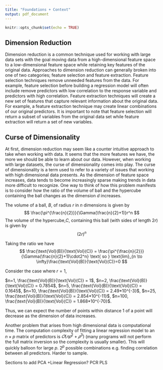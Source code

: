 ```yaml
---
title: "Foundations + Context"
output: pdf_document
---
```


```r
knitr::opts_chunk$set(echo = TRUE)
```

## Dimension Reduction

  Dimension reduction is a common technique used for working with large data sets with the goal moving data from a high-dimensional feature space to a low-dimensional feature space while retaining key features of the original data. Approaches to dimension reduction can generally broken into one of two categories; feature selection and feature extraction. Feature selection techniques remove unneeded features from the data. For example, feature selection before building a regression model will often include remove predictors with low correlation to the response variable and predictors with high correlation.
  Feature extraction techniques will create a new set of features that capture relevant information about the original data. For example, a feature extraction technique may create linear combinations of our original predictors. It is important to note that feature selection will return a subset of variables from the original data set while feature extraction will return a set of new variables.
  

## Curse of Dimensionality

  At first, dimension reduction may seem like a counter intuitive approach to take when working with data. It seems that the more features we have, the more we should be able to learn about our data. However, when working with large datasets, the curse of dimensionality comes into play. The curse of dimensionality is a term used to refer to a variety of issues that working with high dimensional data presents. As the dimension of feature space increases, data tends to become increasingly sparse making trends in data more difficult to recognize. One way to think of how this problem manifests is to consider how the ratio of the volume of ball and the hypercube containing the ball changes as the dimension $d$ increases.

  The volume of a ball, $B$, of radius $r$ in $n$ dimensions is given by
$$
\frac{\pi^{\frac{n}{2}}}{\Gamma(\frac{n}{2}+1)}r^n
$$
The volume of the hypercube,$C$, containing this ball (with sides of length $2r$) is given by
$$
(2r)^n
$$

Taking the ratio we have
$$
\frac{\text{Vol}(B)}{\text{Vol}(C)} = \frac{\pi^{\frac{n}{2}}}{\Gamma(\frac{n}{2}+1)\cdot2^n} \text{ so } \text{lim}_{n \to \infty}\frac{\text{Vol}(B)}{\text{Vol}(C)}=0
$$

Consider the case where $r=1$, 

$n=1, \frac{\text{Vol}(B)}{\text{Vol}(C)} = 1$, $n=2, \frac{\text{Vol}(B)}{\text{Vol}(C)} = 0.7854$, $n=5, \frac{\text{Vol}(B)}{\text{Vol}(C)} = 0.1645$, $n=10, \frac{\text{Vol}(B)}{\text{Vol}(C)} = 2.49*10^{-3}$, $n=25, \frac{\text{Vol}(B)}{\text{Vol}(C)} = 2.854*10^{-11}$, $n=100, \frac{\text{Vol}(B)}{\text{Vol}(C)} = 1.868*10^{-70}$.

Thus, we can expect the number of points within distance 1 of a point will decrease as the dimension of data increases.

Another problem that arises from high dimensional data is computational time. The computation complexity of fitting a linear regression model to an $n\times p$ matrix of predictors is $𝑂(𝑛𝑝^2+𝑝^3)$ (many programs will not perform the full matrix inversion so the complexity is usually smaller). This will quickly balloon for large $p$. $2^p$ possible combinations e.g. finding correlation between all predictors. Harder to sample.

  Sections to add
  PCA +Linear Regression?
  PCR
  PLS